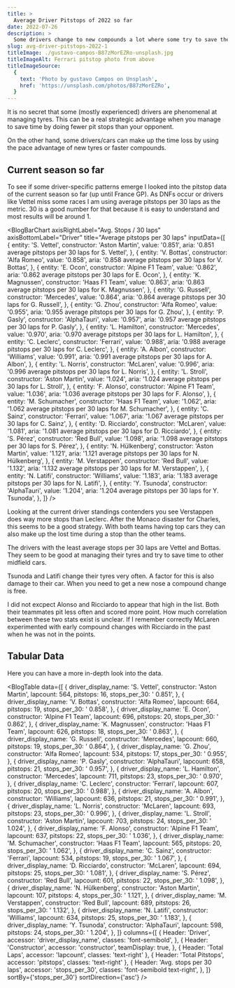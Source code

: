 ```yaml
---
title: >
  Average Driver Pitstops of 2022 so far
date: 2022-07-26
description: >
  Some drivers change to new compounds a lot where some try to save their tyres. Let's see how many pitstops the drivers had in 2022 so far.
slug: avg-driver-pitstops-2022-1
titleImage: ./gustavo-campos-B87zMorEZRo-unsplash.jpg
titleImageAlt: Ferrari pitstop photo from above
titleImageSource:
  {
    text: 'Photo by gustavo Campos on Unsplash',
    href: 'https://unsplash.com/photos/B87zMorEZRo',
  }
---
```


It is no secret that some (mostly experienced) drivers are phenomenal at managing tyres.
This can be a real strategic advantage when you manage to save time by doing fewer pit stops than your opponent.

On the other hand, some drivers/cars can make up the time loss by using the pace advantage of new tyres or faster compounds.

## Current season so far

To see if some driver-specific patterns emerge I looked into the pitstop data of the current season so far (up until France GP).
As DNFs occur or drivers like Vettel miss some races I am using average pitstops per 30 laps as the metric.
30 is a good number for that because it is easy to understand and most results will be around 1.

<BlogBarChart
  axisRightLabel="Avg. Stops / 30 laps"
  axisBottomLabel="Driver"
  title="Average pitstops per 30 laps"
  inputData={[
    {
      entity: 'S. Vettel',
      constructor: 'Aston Martin',
      value: '0.851',
      aria: '0.851 average pitstops per 30 laps for S. Vettel',
    },
    {
      entity: 'V. Bottas',
      constructor: 'Alfa Romeo',
      value: '0.858',
      aria: '0.858 average pitstops per 30 laps for V. Bottas',
    },
    {
      entity: 'E. Ocon',
      constructor: 'Alpine F1 Team',
      value: '0.862',
      aria: '0.862 average pitstops per 30 laps for E. Ocon',
    },
    {
      entity: 'K. Magnussen',
      constructor: 'Haas F1 Team',
      value: '0.863',
      aria: '0.863 average pitstops per 30 laps for K. Magnussen',
    },
    {
      entity: 'G. Russell',
      constructor: 'Mercedes',
      value: '0.864',
      aria: '0.864 average pitstops per 30 laps for G. Russell',
    },
    {
      entity: 'G. Zhou',
      constructor: 'Alfa Romeo',
      value: '0.955',
      aria: '0.955 average pitstops per 30 laps for G. Zhou',
    },
    {
      entity: 'P. Gasly',
      constructor: 'AlphaTauri',
      value: '0.957',
      aria: '0.957 average pitstops per 30 laps for P. Gasly',
    },
    {
      entity: 'L. Hamilton',
      constructor: 'Mercedes',
      value: '0.970',
      aria: '0.970 average pitstops per 30 laps for L. Hamilton',
    },
    {
      entity: 'C. Leclerc',
      constructor: 'Ferrari',
      value: '0.988',
      aria: '0.988 average pitstops per 30 laps for C. Leclerc',
    },
    {
      entity: 'A. Albon',
      constructor: 'Williams',
      value: '0.991',
      aria: '0.991 average pitstops per 30 laps for A. Albon',
    },
    {
      entity: 'L. Norris',
      constructor: 'McLaren',
      value: '0.996',
      aria: '0.996 average pitstops per 30 laps for L. Norris',
    },
    {
      entity: 'L. Stroll',
      constructor: 'Aston Martin',
      value: '1.024',
      aria: '1.024 average pitstops per 30 laps for L. Stroll',
    },
    {
      entity: 'F. Alonso',
      constructor: 'Alpine F1 Team',
      value: '1.036',
      aria: '1.036 average pitstops per 30 laps for F. Alonso',
    },
    {
      entity: 'M. Schumacher',
      constructor: 'Haas F1 Team',
      value: '1.062',
      aria: '1.062 average pitstops per 30 laps for M. Schumacher',
    },
    {
      entity: 'C. Sainz',
      constructor: 'Ferrari',
      value: '1.067',
      aria: '1.067 average pitstops per 30 laps for C. Sainz',
    },
    {
      entity: 'D. Ricciardo',
      constructor: 'McLaren',
      value: '1.081',
      aria: '1.081 average pitstops per 30 laps for D. Ricciardo',
    },
    {
      entity: 'S. Pérez',
      constructor: 'Red Bull',
      value: '1.098',
      aria: '1.098 average pitstops per 30 laps for S. Pérez',
    },
    {
      entity: 'N. Hülkenberg',
      constructor: 'Aston Martin',
      value: '1.121',
      aria: '1.121 average pitstops per 30 laps for N. Hülkenberg',
    },
    {
      entity: 'M. Verstappen',
      constructor: 'Red Bull',
      value: '1.132',
      aria: '1.132 average pitstops per 30 laps for M. Verstappen',
    },
    {
      entity: 'N. Latifi',
      constructor: 'Williams',
      value: '1.183',
      aria: '1.183 average pitstops per 30 laps for N. Latifi',
    },
    {
      entity: 'Y. Tsunoda',
      constructor: 'AlphaTauri',
      value: '1.204',
      aria: '1.204 average pitstops per 30 laps for Y. Tsunoda',
    },
  ]}
/>

Looking at the current driver standings contenders you see Verstappen does way more stops than Leclerc.
After the Monaco disaster for Charles, this seems to be a good strategy.
With both teams having top cars they can also make up the lost time during a stop than the other teams.

The drivers with the least average stops per 30 laps are Vettel and Bottas. They seem to be good at managing their tyres and try to save time to other midfield cars.

Tsunoda and Latifi change their tyres very often.
A factor for this is also damage to their car.
When you need to get a new nose a compound change is free.

I did not excpect Alonso and Ricciardo to appear that high in the list.
Both their teammates pit less often and scored more point.
How much correlation between these two stats exist is unclear.
If I remember correctly McLaren experimented with early compound changes with Ricciardo in the past when he was not in the points.

## Tabular Data

Here you can have a more in-depth look into the data.

<BlogTable
  data={[
    {
      driver_display_name: 'S. Vettel',
      constructor: 'Aston Martin',
      lapcount: 564,
      pitstops: 16,
      stops_per_30: ' 0.851',
    },
    {
      driver_display_name: 'V. Bottas',
      constructor: 'Alfa Romeo',
      lapcount: 664,
      pitstops: 19,
      stops_per_30: ' 0.858',
    },
    {
      driver_display_name: 'E. Ocon',
      constructor: 'Alpine F1 Team',
      lapcount: 696,
      pitstops: 20,
      stops_per_30: ' 0.862',
    },
    {
      driver_display_name: 'K. Magnussen',
      constructor: 'Haas F1 Team',
      lapcount: 626,
      pitstops: 18,
      stops_per_30: ' 0.863',
    },
    {
      driver_display_name: 'G. Russell',
      constructor: 'Mercedes',
      lapcount: 660,
      pitstops: 19,
      stops_per_30: ' 0.864',
    },
    {
      driver_display_name: 'G. Zhou',
      constructor: 'Alfa Romeo',
      lapcount: 534,
      pitstops: 17,
      stops_per_30: ' 0.955',
    },
    {
      driver_display_name: 'P. Gasly',
      constructor: 'AlphaTauri',
      lapcount: 658,
      pitstops: 21,
      stops_per_30: ' 0.957',
    },
    {
      driver_display_name: 'L. Hamilton',
      constructor: 'Mercedes',
      lapcount: 711,
      pitstops: 23,
      stops_per_30: ' 0.970',
    },
    {
      driver_display_name: 'C. Leclerc',
      constructor: 'Ferrari',
      lapcount: 607,
      pitstops: 20,
      stops_per_30: ' 0.988',
    },
    {
      driver_display_name: 'A. Albon',
      constructor: 'Williams',
      lapcount: 636,
      pitstops: 21,
      stops_per_30: ' 0.991',
    },
    {
      driver_display_name: 'L. Norris',
      constructor: 'McLaren',
      lapcount: 693,
      pitstops: 23,
      stops_per_30: ' 0.996',
    },
    {
      driver_display_name: 'L. Stroll',
      constructor: 'Aston Martin',
      lapcount: 703,
      pitstops: 24,
      stops_per_30: ' 1.024',
    },
    {
      driver_display_name: 'F. Alonso',
      constructor: 'Alpine F1 Team',
      lapcount: 637,
      pitstops: 22,
      stops_per_30: ' 1.036',
    },
    {
      driver_display_name: 'M. Schumacher',
      constructor: 'Haas F1 Team',
      lapcount: 565,
      pitstops: 20,
      stops_per_30: ' 1.062',
    },
    {
      driver_display_name: 'C. Sainz',
      constructor: 'Ferrari',
      lapcount: 534,
      pitstops: 19,
      stops_per_30: ' 1.067',
    },
    {
      driver_display_name: 'D. Ricciardo',
      constructor: 'McLaren',
      lapcount: 694,
      pitstops: 25,
      stops_per_30: ' 1.081',
    },
    {
      driver_display_name: 'S. Pérez',
      constructor: 'Red Bull',
      lapcount: 601,
      pitstops: 22,
      stops_per_30: ' 1.098',
    },
    {
      driver_display_name: 'N. Hülkenberg',
      constructor: 'Aston Martin',
      lapcount: 107,
      pitstops: 4,
      stops_per_30: ' 1.121',
    },
    {
      driver_display_name: 'M. Verstappen',
      constructor: 'Red Bull',
      lapcount: 689,
      pitstops: 26,
      stops_per_30: ' 1.132',
    },
    {
      driver_display_name: 'N. Latifi',
      constructor: 'Williams',
      lapcount: 634,
      pitstops: 25,
      stops_per_30: ' 1.183',
    },
    {
      driver_display_name: 'Y. Tsunoda',
      constructor: 'AlphaTauri',
      lapcount: 598,
      pitstops: 24,
      stops_per_30: ' 1.204',
    },
  ]}
  columns={[
    {
      Header: 'Driver',
      accessor: 'driver_display_name',
      classes: 'font-semibold',
    },
    {
      Header: 'Constructor',
      accessor: 'constructor',
      teamDisplay: true,
    },
    { Header: 'Total Laps', accessor: 'lapcount', classes: 'text-right' },
    { Header: 'Total Pitstops', accessor: 'pitstops', classes: 'text-right' },
    {
      Header: 'Avg. stops per 30 laps',
      accessor: 'stops_per_30',
      classes: 'font-semibold text-right',
    },
  ]}
  sortBy={'stops_per_30'}
  sortDirection={'asc'}
/>
